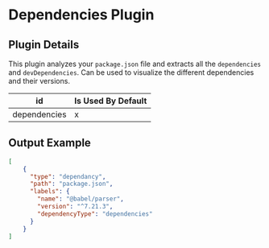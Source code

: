 # Dependencies Plugin

## Plugin Details

This plugin analyzes your `package.json` file and extracts all the `dependencies` and `devDependencies`. Can be used
to visualize the different dependencies and their versions.

| id                 | Is Used By Default
|---------------|--------------------------------------------------------
| dependencies    | x          |

## Output Example

```json
[
    {
      "type": "dependancy",
      "path": "package.json",
      "labels": {
        "name": "@babel/parser",
        "version": "^7.21.3",
        "dependencyType": "dependencies"
      }
    }
]
```
